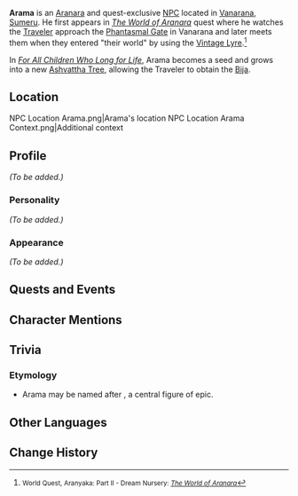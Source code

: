 {{Meta
<!-- Remove this template after adding the missing info -->
|missing_NPC_location = yes
|missing_NPC_context  = yes
|missing_NPC_profile  = yes
|missing_NPC_idle     = yes
|missing_NPC_dialogue = yes
}}
{{Character Infobox
|type             = Quest NPC
|image            = NPC Arama.png
|region           = Sumeru
|affiliation      = Aranara
|title            = 
|deceased         = Became the new [[Ashvattha Tree]] in ''[[For All Children Who Long for Life]]''
|ancestry         = <!-- Clan/family -->
|father           = 
|mother           = 
|spouse           = 
|sibling          = 
|child            = 
|relative         = 
|dialoguereward   = 
}}
'''Arama''' is an [[Aranara]] and quest-exclusive [[NPC]] located in [[Vanarana]], [[Sumeru]]. He first appears in [[The World of Aranara|''The World of Aranara'']] quest where he watches the [[Traveler]] approach the [[Phantasmal Gate]] in Vanarana and later meets them when they entered "their world" by using the [[Vintage Lyre]].<ref><small>World Quest, Aranyaka: Part II - Dream Nursery: ''[[The World of Aranara]]''</small></ref>

In ''[[For All Children Who Long for Life]]'', Arama becomes a seed and grows into a new [[Ashvattha Tree]], allowing the Traveler to obtain the [[Bija]].

==Location==
<gallery>
NPC Location Arama.png|Arama's location
NPC Location Arama Context.png|Additional context
</gallery>

==Profile==
''(To be added.)''

===Personality===
''(To be added.)''

===Appearance===
''(To be added.)''

==Quests and Events==
{{Quests and Events}}
<!--
==Idle Quotes==
{{Dialogue start}}
: {{DIcon|Idle}} (Text)
:: {{A|VO Arama 01.ogg}} "(Text)"
{{Dialogue end}}

==Dialogue==
{{StubDialogue}}
{{Dialogue start}}
:'''Arama'''
:{{DIcon}}
{{Dialogue end}}
<!--
==Event Dialogue==
===Event Name===
{{Dialogue start}}
:'''Arama:'''
{{Dialogue end}}
-->
==Character Mentions==
{{Character Mentions}}

== Trivia ==
=== Etymology ===
* Arama may be named after {{W|Rama|''Rama''}}, a central figure of {{W|Ramayana|''Ramayana''}} epic.

==Other Languages==
{{Other Languages
|default_hidden = 1
|en      = Arama
|zhs     = 兰罗摩
|zhs_rm  = Lánluómó
|zht     = 蘭羅摩
|zht_rm  = Lánluómó
|ja      = アランマ
|ja_rm   = Aranma
|ko      = 아란마
|ko_rm   = Aranma
|es      = Arama
|fr      = Arama
|ru      = Арама
|th      = Arama
|vi      = Arama
|de      = Arama
|id      = Arama
|pt      = Arama
|tr      = Arama
|it      = Arama
}}

==Change History==
{{Change History|3.0}}
<!--
==References==
{{Reflist}}
-->